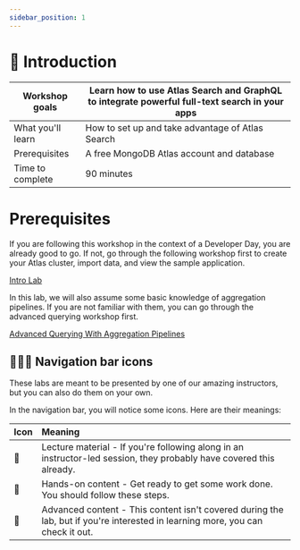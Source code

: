 ```yaml
---
sidebar_position: 1
---
```


# 📘 Introduction

|Workshop goals|Learn how to use Atlas Search and GraphQL to integrate powerful full-text search in your apps|
|-|-|
|What you'll learn|How to set up and take advantage of Atlas Search|
|Prerequisites|A free <Link to="http://mongodb.com/try">MongoDB Atlas account</Link> and database|
|Time to complete|90 minutes|

# Prerequisites

If you are following this workshop in the context of a Developer Day, you are already good to go. If not, go through the following workshop first to create your Atlas cluster, import data, and view the sample application.

[Intro Lab](https://mongodb-developer.github.io/intro-lab)

In this lab, we will also assume some basic knowledge of aggregation pipelines. If you are not familiar with them, you can go through the advanced querying workshop first.

[Advanced Querying With Aggregation Pipelines](https://mongodb-developer.github.io/aggregation-pipeline-lab/)

## 📘👐🦸 Navigation bar icons

These labs are meant to be presented by one of our amazing instructors, but you can also do them on your own.

In the navigation bar, you will notice some icons. Here are their meanings:

|Icon|Meaning|
|-|:-|
|📘|Lecture material - If you're following along in an instructor-led session, they probably have covered this already.|
|👐|Hands-on content - Get ready to get some work done. You should follow these steps.|
|🦸|Advanced content - This content isn't covered during the lab, but if you're interested in learning more, you can check it out.|
